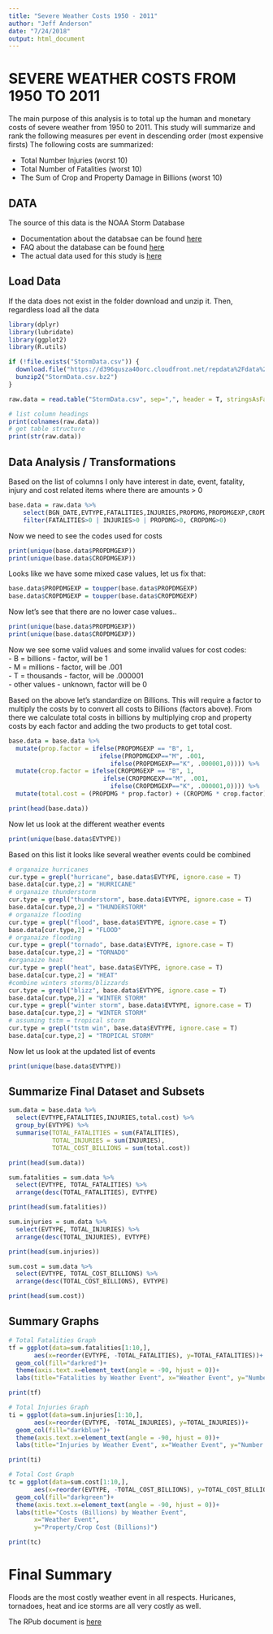```yaml
---
title: "Severe Weather Costs 1950 - 2011"
author: "Jeff Anderson"
date: "7/24/2018"
output: html_document
---
```


# SEVERE WEATHER COSTS FROM 1950 TO 2011  

The main purpose of this analysis is to total up the human and monetary costs of severe weather from 1950 to 2011.  This study will summarize and rank the following measures per event in descending order (most expensive firsts)  The following costs are summarized:

- Total Number Injuries (worst 10)
- Total Number of Fatalities (worst 10)
- The Sum of Crop and Property Damage in Billions (worst 10)

## DATA

The source of this data is the NOAA Storm Database

- Documentation about the databsae can be found [here](https://d396qusza40orc.cloudfront.net/repdata%2Fpeer2_doc%2Fpd01016005curr.pdf)  
- FAQ about the database can be found [here](https://d396qusza40orc.cloudfront.net/repdata%2Fpeer2_doc%2FNCDC%20Storm%20Events-FAQ%20Page.pdf)
- The actual data used for this study is [here](https://d396qusza40orc.cloudfront.net/repdata%2Fpeer2_doc%2FNCDC%20Storm%20Events-FAQ%20Page.pdf)

## Load Data

If the data does not exist in the folder download and unzip it.  Then, regardless load all the data  

```r
library(dplyr)
library(lubridate)
library(ggplot2)
library(R.utils)

if (!file.exists("StormData.csv")) {
  download.file("https://d396qusza40orc.cloudfront.net/repdata%2Fdata%2FStormData.csv.bz2","StormData.csv.bz2")
  bunzip2("StormData.csv.bz2")
}

raw.data = read.table("StormData.csv", sep=",", header = T, stringsAsFactors = F)

# list column headings  
print(colnames(raw.data))
# get table structure
print(str(raw.data))
```
## Data Analysis / Transformations

Based on the list of columns I only have interest in date, event, fatality, injury and cost related items where there are amounts > 0

```r
base.data = raw.data %>% 
    select(BGN_DATE,EVTYPE,FATALITIES,INJURIES,PROPDMG,PROPDMGEXP,CROPDMG,CROPDMGEXP) %>%
    filter(FATALITIES>0 | INJURIES>0 | PROPDMG>0, CROPDMG>0)
```

Now we need to see the codes used for costs

```r
print(unique(base.data$PROPDMGEXP))
print(unique(base.data$CROPDMGEXP))
```

Looks like we have some mixed case values, let us fix that:

```r
base.data$PROPDMGEXP = toupper(base.data$PROPDMGEXP)
base.data$CROPDMGEXP = toupper(base.data$CROPDMGEXP)
```

Now let's see that there are no lower case values..   

```r
print(unique(base.data$PROPDMGEXP))
print(unique(base.data$CROPDMGEXP))
```

Now we see some valid values and some invalid values for cost codes:  
- B = billions - factor, will be 1  
- M = millions - factor, will be .001  
- T = thousands - factor, will be .000001  
- other values - unknown, factor will be 0  

Based on the above let's standardize on Billions.  This will require a factor to multiply the costs by to convert all costs to Billions (factors above).  From there we calculate total costs in billions by multiplying crop and property costs by each factor and adding the two products to get total cost.

```r
base.data = base.data %>%
  mutate(prop.factor = ifelse(PROPDMGEXP == "B", 1, 
                         ifelse(PROPDMGEXP=="M", .001,
                            ifelse(PROPDMGEXP=="K", .000001,0)))) %>%
  mutate(crop.factor = ifelse(CROPDMGEXP == "B", 1, 
                          ifelse(CROPDMGEXP=="M", .001,
                            ifelse(CROPDMGEXP=="K", .000001,0)))) %>%
  mutate(total.cost = (PROPDMG * prop.factor) + (CROPDMG * crop.factor))

print(head(base.data))
```

Now let us look at the different weather events  

```r
print(unique(base.data$EVTYPE))
```

Based on this list it looks like several weather events could be combined 

```r
# organaize hurricanes
cur.type = grepl("hurricane", base.data$EVTYPE, ignore.case = T) 
base.data[cur.type,2] = "HURRICANE"
# organaize thunderstorm
cur.type = grepl("thunderstorm", base.data$EVTYPE, ignore.case = T) 
base.data[cur.type,2] = "THUNDERSTORM"
# organaize flooding
cur.type = grepl("flood", base.data$EVTYPE, ignore.case = T) 
base.data[cur.type,2] = "FLOOD"
# organaize flooding
cur.type = grepl("tornado", base.data$EVTYPE, ignore.case = T) 
base.data[cur.type,2] = "TORNADO" 
#organaize heat
cur.type = grepl("heat", base.data$EVTYPE, ignore.case = T) 
base.data[cur.type,2] = "HEAT"
#combine winters storms/blizzards
cur.type = grepl("blizz", base.data$EVTYPE, ignore.case = T) 
base.data[cur.type,2] = "WINTER STORM"
cur.type = grepl("winter storm", base.data$EVTYPE, ignore.case = T) 
base.data[cur.type,2] = "WINTER STORM"
# assuming tstm = tropical storm
cur.type = grepl("tstm win", base.data$EVTYPE, ignore.case = T) 
base.data[cur.type,2] = "TROPICAL STORM"
```

Now let us look at the updated list of events  

```r
print(unique(base.data$EVTYPE))
```

## Summarize Final Dataset and Subsets

```r
sum.data = base.data %>%
  select(EVTYPE,FATALITIES,INJURIES,total.cost) %>%
  group_by(EVTYPE) %>%
  summarise(TOTAL_FATALITIES = sum(FATALITIES),
            TOTAL_INJURIES = sum(INJURIES),
            TOTAL_COST_BILLIONS = sum(total.cost))

print(head(sum.data))

sum.fatalities = sum.data %>% 
  select(EVTYPE, TOTAL_FATALITIES) %>%
  arrange(desc(TOTAL_FATALITIES), EVTYPE)

print(head(sum.fatalities))

sum.injuries = sum.data %>% 
  select(EVTYPE, TOTAL_INJURIES) %>%
  arrange(desc(TOTAL_INJURIES), EVTYPE)

print(head(sum.injuries))

sum.cost = sum.data %>% 
  select(EVTYPE, TOTAL_COST_BILLIONS) %>%
  arrange(desc(TOTAL_COST_BILLIONS), EVTYPE)

print(head(sum.cost))
```

## Summary Graphs

```r
# Total Fatalities Graph
tf = ggplot(data=sum.fatalities[1:10,], 
       aes(x=reorder(EVTYPE, -TOTAL_FATALITIES), y=TOTAL_FATALITIES))+
  geom_col(fill="darkred")+
  theme(axis.text.x=element_text(angle = -90, hjust = 0))+
  labs(title="Fatalities by Weather Event", x="Weather Event", y="Number of Fatalities")

print(tf)

# Total Injuries Graph
ti = ggplot(data=sum.injuries[1:10,], 
       aes(x=reorder(EVTYPE, -TOTAL_INJURIES), y=TOTAL_INJURIES))+
  geom_col(fill="darkblue")+
  theme(axis.text.x=element_text(angle = -90, hjust = 0))+
  labs(title="Injuries by Weather Event", x="Weather Event", y="Number of Injuries")

print(ti)

# Total Cost Graph
tc = ggplot(data=sum.cost[1:10,], 
       aes(x=reorder(EVTYPE, -TOTAL_COST_BILLIONS), y=TOTAL_COST_BILLIONS))+
  geom_col(fill="darkgreen")+
  theme(axis.text.x=element_text(angle = -90, hjust = 0))+
  labs(title="Costs (Billions) by Weather Event", 
       x="Weather Event", 
       y="Property/Crop Cost (Billions)")

print(tc)
```

# Final Summary  

Floods are the most costly weather event in all respects.  Huricanes, tornadoes, heat and ice storms are all very costly as well. 

The RPub document is [here](http://rpubs.com/andersjh/repo_weather_data)
